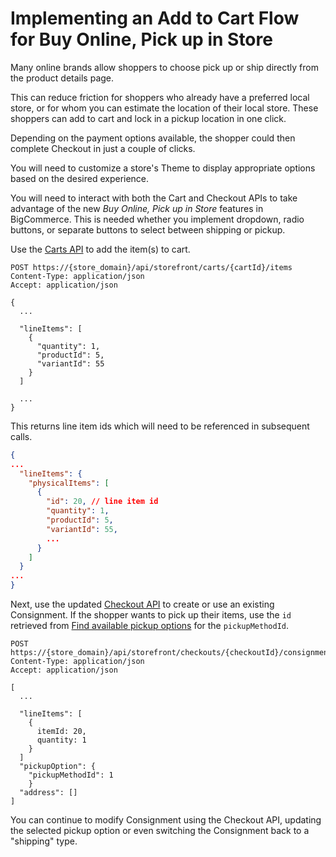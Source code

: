 # Implementing an Add to Cart Flow for Buy Online, Pick up in Store 

Many online brands allow shoppers to choose pick up or ship directly from the product details page. 

This can reduce friction for shoppers who already have a preferred local store, or for whom you can estimate the location of their local store. These shoppers can add to cart and lock in a pickup location in one click. 

Depending on the payment options available, the shopper could then complete Checkout in just a couple of clicks.

You will need to customize a store's Theme to display appropriate options based on the desired experience.

You will need to interact with both the Cart and Checkout APIs to take advantage of the new _Buy Online, Pick up in Store_ features in BigCommerce. This is needed whether you implement dropdown, radio buttons, or separate buttons to select between shipping or pickup.

Use the [Carts API](/docs/rest-storefront/carts) to add the item(s) to cart.

```http filename="Example request: Add cart line items" showLineNumbers copy
POST https://{store_domain}/api/storefront/carts/{cartId}/items
Content-Type: application/json
Accept: application/json

{
  ...

  "lineItems": [
    {
      "quantity": 1,
      "productId": 5,
      "variantId": 55
    }
  ]

  ...
}
```

This returns line item ids which will need to be referenced in subsequent calls.

```json filename="Example response: Add cart line items" showLineNumbers copy
{
...
  "lineItems": {
    "physicalItems": [
      {
        "id": 20, // line item id
        "quantity": 1,
        "productId": 5,
        "variantId": 55,
        ...
      }
    ]
  }
...
}
```

Next, use the updated [Checkout API](/docs/rest-storefront/checkouts) to create or use an existing Consignment. If the shopper wants to pick up their items, use the `id` retrieved from [Find available pickup options](/docs/rest-storefront/pickup-options#find-available-pickup-options) for the `pickupMethodId`.

```http filename="Example request: Add consignment to checkout" showLineNumbers copy
POST https://{store_domain}/api/storefront/checkouts/{checkoutId}/consignments
Content-Type: application/json
Accept: application/json

[
  ...

  "lineItems": [
    {
      itemId: 20,
      quantity: 1
    }
  ]
  "pickupOption": {
    "pickupMethodId": 1
    }
  "address": []
]
```


You can continue to modify Consignment using the Checkout API, updating the selected pickup option or even switching the Consignment back to a "shipping" type.
